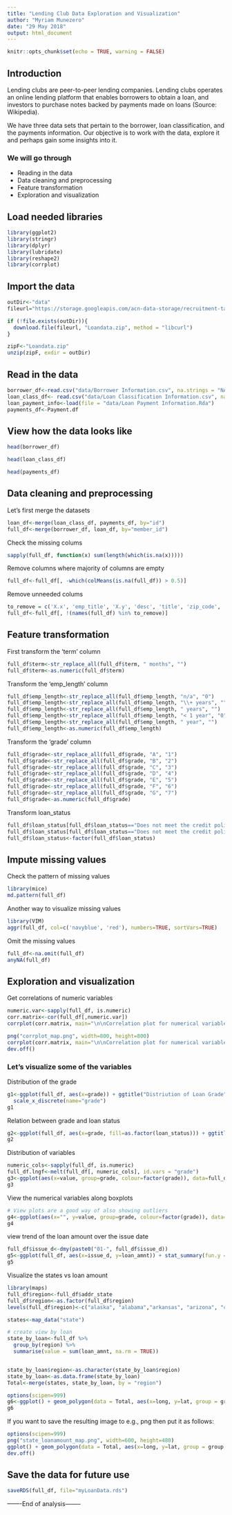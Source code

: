 ---
title: "Lending Club Data Exploration and Visualization"
author: "Myriam Munezero"
date: "29 May 2018"
output: html_document
---

```{r setup, include=FALSE}
knitr::opts_chunk$set(echo = TRUE, warning = FALSE)
```

## Introduction
Lending clubs are peer-to-peer lending companies. Lending clubs operates an online lending platform that enables borrowers to obtain a loan, and investors to purchase notes backed by payments made on loans (Source: Wikipedia).

We have three data sets that pertain to the borrower, loan classification, and the payments information. Our objective is to work with the data, explore it and perhaps gain some insights into it.

### We will go through
- Reading in the data
- Data cleaning and preprocessing
- Feature transformation
- Exploration and visualization

## Load needed libraries
```{r}
library(ggplot2) 
library(stringr)
library(dplyr)
library(lubridate)
library(reshape2)
library(corrplot)
```

## Import the data
```{r}
outDir<-"data"
fileurl="https://storage.googleapis.com/acn-data-storage/recruitment-task/Loan%20Data.zip"

if (!file.exists(outDir)){
  download.file(fileurl, "Loandata.zip", method = "libcurl")
}

zipF<-"Loandata.zip"
unzip(zipF, exdir = outDir)
```


## Read in the data
```{r data}
borrower_df<-read.csv("data/Borrower Information.csv", na.strings = "NA")
loan_class_df<- read.csv("data/Loan Classification Information.csv", na.strings = "NA")
loan_payment_info<-load(file = "data/Loan Payment Information.Rda")
payments_df<-Payment.df
```


## View how the data looks like
```{r}
head(borrower_df)
```

```{r}
head(loan_class_df)
```

```{r}
head(payments_df)
```

## Data cleaning and preprocessing

Let's first merge the datasets
```{r}
loan_df<-merge(loan_class_df, payments_df, by="id")
full_df<-merge(borrower_df, loan_df, by="member_id")
```


Check the missing colums
```{r}
sapply(full_df, function(x) sum(length(which(is.na(x)))))
```

Remove columns where majority of columns are empty
```{r}
full_df<-full_df[, -which(colMeans(is.na(full_df)) > 0.5)]
```


Remove unneeded colums
```{r}
to_remove = c('X.x', 'emp_title', 'X.y', 'desc', 'title', 'zip_code', 'earliest_cr_line', 'sub_grade', 'last_pymnt_d', 'next_pymnt_d', 'last_credit_pull_d', 'recoveries', 'collection_recovery_fee', 'pymnt_plan', 'application_type')
full_df<-full_df[, !(names(full_df) %in% to_remove)]

```


## Feature transformation

First transform the 'term' column
```{r}
full_df$term<-str_replace_all(full_df$term, " months", "")
full_df$term<-as.numeric(full_df$term)

```

Transform the 'emp_length' column
```{r}
full_df$emp_length<-str_replace_all(full_df$emp_length, "n/a", "0")
full_df$emp_length<-str_replace_all(full_df$emp_length, "\\+ years", "")
full_df$emp_length<-str_replace_all(full_df$emp_length, " years", "")
full_df$emp_length<-str_replace_all(full_df$emp_length, "< 1 year", "0")
full_df$emp_length<-str_replace_all(full_df$emp_length, " year", "")
full_df$emp_length<-as.numeric(full_df$emp_length)
```

Transform the 'grade' column
```{r}
full_df$grade<-str_replace_all(full_df$grade, "A", "1")
full_df$grade<-str_replace_all(full_df$grade, "B", "2")
full_df$grade<-str_replace_all(full_df$grade, "C", "3")
full_df$grade<-str_replace_all(full_df$grade, "D", "4")
full_df$grade<-str_replace_all(full_df$grade, "E", "5")
full_df$grade<-str_replace_all(full_df$grade, "F", "6")
full_df$grade<-str_replace_all(full_df$grade, "G", "7")
full_df$grade<-as.numeric(full_df$grade)
```

Transform loan_status
```{r}
full_df$loan_status[full_df$loan_status=="Does not meet the credit policy. Status:Fully Paid"]<-"Fully Paid"
full_df$loan_status[full_df$loan_status=="Does not meet the credit policy. Status:Charged Off"]<-"Charged Off"
full_df$loan_status<-factor(full_df$loan_status)
```

## Impute missing values

Check the pattern of missing values
```{r}
library(mice)
md.pattern(full_df)
```

Another way to visualize missing values
```{r}
library(VIM)
aggr(full_df, col=c('navyblue', 'red'), numbers=TRUE, sortVars=TRUE)
```

Omit the missing values
```{r}
full_df<-na.omit(full_df)
anyNA(full_df)
```


## Exploration and visualization

Get correlations of numeric variables
```{r}
numeric.var<-sapply(full_df, is.numeric)
corr.matrix<-cor(full_df[,numeric.var])
corrplot(corr.matrix, main="\n\nCorrelation plot for numerical variables", method="number", na.label = "NA")
```

```{r echo=FALSE}
png("corrplot_map.png", width=800, height=800)
corrplot(corr.matrix, main="\n\nCorrelation plot for numerical variables", method="number", na.label = "NA")
dev.off()

```


### Let's visualize some of the variables

Distribution of the grade
```{r}
g1<-ggplot(full_df, aes(x=grade)) + ggtitle("Distriution of Loan Grade") + xlab("Grade") + geom_bar(aes(y = 100*(..count..)/sum(..count..)), width = 0.5, fill="#FF9999") + ylab("Percentage") + coord_flip() +
  scale_x_discrete(name="grade") 
g1
```

Relation between grade and loan status
```{r}
g2<-ggplot(full_df, aes(x=grade, fill=as.factor(loan_status))) + ggtitle("Distribution of Loan Grade by the Loan Status") + xlab("Grade") + geom_bar(aes(y = 100*(..count..)/sum(..count..)), position = "dodge", width = 0.5) + ylab("Percentage") + coord_flip() +  scale_fill_discrete(name = "Loan Status")
g2
```

Distribution of variables
```{r}
numeric_cols<-sapply(full_df, is.numeric)
full_df.lngf<-melt(full_df[, numeric_cols], id.vars = "grade")
g3<-ggplot(aes(x=value, group=grade, colour=factor(grade)), data=full_df.lngf) + geom_density() + facet_wrap(~variable, scales = "free")
g3
```

View the numerical variables along boxplots
```{r}
# View plots are a good way of also showing outliers
g4<-ggplot(aes(x="", y=value, group=grade, colour=factor(grade)), data=full_df.lngf) + geom_boxplot() + facet_wrap(~variable, scales = "free")
g4
```

view trend of the loan amount over the issue date
```{r}
full_df$issue_d<-dmy(paste0("01-", full_df$issue_d))
g5<-ggplot(full_df, aes(x=issue_d, y=loan_amnt)) + stat_summary(fun.y = "sum", geom = "bar", fill="indianred4") + xlab("Issued Date") + ylab("Loan Amount") + ggtitle("Loan amount over the Issued Dates")
g5
```

Visualize the states vs loan amount
```{r}
library(maps)
full_df$region<-full_df$addr_state
full_df$region<-as.factor(full_df$region)
levels(full_df$region)<-c("alaska", "alabama","arkansas", "arizona", "california","colorado","connecticut","district of columbia","delaware","florida","georgia","hawaii","iowa","idaho","illinois","indiana","kansas","kentucky","louisiana","massachusetts","maryland","maine","michigan","minnesota","missouri","mississippi","montana","north carolina","north dakota","nebraska","new hampshire","new jersey","new mexico","nevada","new york","ohio","oklahoma","oregon","pennsylvania","rhode island","south carolina","south dakota","tennessee","texas","utah","virginia","washington","wisconsin","vermont", "west virginia","wyoming")

states<-map_data("state")

# create view by loan
state_by_loan<-full_df %>% 
  group_by(region) %>% 
  summarise(value = sum(loan_amnt, na.rm = TRUE))


state_by_loan$region<-as.character(state_by_loan$region)
state_by_loan<-as.data.frame(state_by_loan)
Total<-merge(states, state_by_loan, by = "region")

options(scipen=999)
g6<-ggplot() + geom_polygon(data = Total, aes(x=long, y=lat, group = group, fill=Total$value), colour = "white") + scale_fill_continuous(low = "#ece7f2", high = "#2b8cbe", guide = "colorbar") + theme_bw() + labs(fill = "Gradient of loan amount", title = "Heat Map of loan amount in all the states", x="", y="") + scale_y_continuous(breaks = c()) + scale_x_continuous(breaks = c()) + theme(panel.border = element_blank())
g6
```

If you want to save the resulting image to e.g., png then put it as follows:
```{r}
options(scipen=999)
png("state_loanamount_map.png", width=600, height=480)
ggplot() + geom_polygon(data = Total, aes(x=long, y=lat, group = group, fill=Total$value), colour = "white") + scale_fill_continuous(low = "#ece7f2", high = "#2b8cbe", guide = "colorbar") + theme_bw() + labs(fill = "Gradient of loan amount", title = "Heat Map of loan amount in all the states", x="", y="") + scale_y_continuous(breaks = c()) + scale_x_continuous(breaks = c()) + theme(panel.border = element_blank())
dev.off()

```


## Save the data for future use
```{r}
saveRDS(full_df, file="myLoanData.rds")

```

-------End of analysis--------